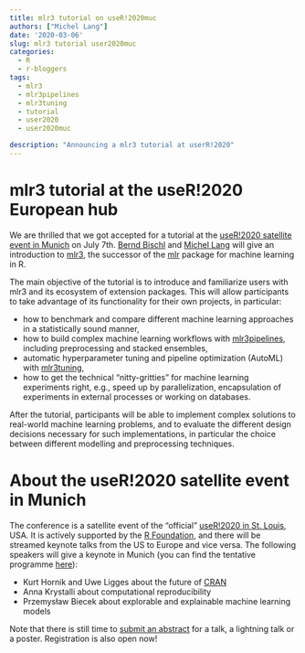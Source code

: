 ```yaml
---
title: mlr3 tutorial on useR!2020muc
authors: ["Michel Lang"]
date: '2020-03-06'
slug: mlr3 tutorial user2020muc
categories:
  - R
  - r-bloggers
tags:
  - mlr3
  - mlr3pipelines
  - mlr3tuning
  - tutorial
  - user2020
  - user2020muc

description: "Announcing a mlr3 tutorial at userR!2020"
---
```


# mlr3 tutorial at the useR!2020 European hub

We are thrilled that we got accepted for a tutorial at the [useR!2020 satellite event in Munich](https://user2020muc.r-project.org/) on July 7th.
[Bernd Bischl](https://twitter.com/BBischl) and [Michel Lang](https://twitter.com/michellangts) will give an introduction to [mlr3](https://mlr3.mlr-org.com), the successor of the [mlr](https://mlr3.mlr-org.com) package for machine learning in R.


The main objective of the tutorial is to introduce and familiarize users with mlr3 and its ecosystem of extension packages.
This will allow participants to take advantage of its functionality for their own projects, in particular:

* how to benchmark and compare different machine learning approaches in a statistically sound manner,
* how to build complex machine learning workflows with [mlr3pipelines](https://mlr3pipelines.mlr-org.com/), including preprocessing and stacked ensembles,
* automatic hyperparameter tuning and pipeline optimization (AutoML) with [mlr3tuning](https://mlr3tuning.mlr-org.com/),
* how to get the technical "nitty-gritties" for machine learning experiments right, e.g., speed up by parallelization, encapsulation of experiments in external processes or working on databases.

After the tutorial, participants will be able to implement complex solutions to real-world machine learning problems, and to evaluate the different design decisions necessary for such implementations, in particular the choice between different modelling and preprocessing techniques.


# About the useR!2020 satellite event in Munich

The conference is a satellite event of the "official" [useR!2020 in St. Louis](https://user2020.r-project.org/), USA.
It is actively supported by the [R Foundation](https://www.r-project.org/foundation/), and there will be streamed keynote talks from the US to Europe and vice versa.
The following speakers will give a keynote in Munich (you can find the tentative programme [here](https://user2020muc.r-project.org/programme/)):

* Kurt Hornik and Uwe Ligges about the future of [CRAN](https://cran.r-project.org/)
* Anna Krystalli about computational reproducibility
* Przemysław Biecek about explorable and explainable machine learning models

Note that there is still time to [submit an abstract](https://user2020muc.r-project.org/participation/) for a talk, a lightning talk or a poster.
Registration is also open now!
